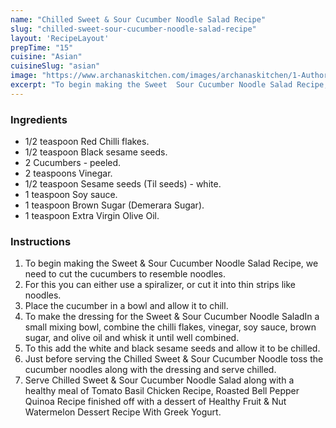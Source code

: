 ---
name: "Chilled Sweet & Sour Cucumber Noodle Salad Recipe"
slug: "chilled-sweet-sour-cucumber-noodle-salad-recipe"
layout: 'RecipeLayout'
prepTime: "15"
cuisine: "Asian"
cuisineSlug: "asian"
image: "https://www.archanaskitchen.com/images/archanaskitchen/1-Author/Donna_George/Chilled_Sweet_and_Sour_Cucumber_Noodles_Recipe-5_1600.jpg"
excerpt: "To begin making the Sweet  Sour Cucumber Noodle Salad Recipe, we need to cut the cucumbers to resemble noodles"
---

### Ingredients

- 1/2 teaspoon Red Chilli flakes.
- 1/2 teaspoon Black sesame seeds.
- 2 Cucumbers - peeled.
- 2 teaspoons Vinegar.
- 1/2 teaspoon Sesame seeds (Til seeds) - white.
- 1 teaspoon Soy sauce.
- 1 teaspoon Brown Sugar (Demerara Sugar).
- 1 teaspoon Extra Virgin Olive Oil.

### Instructions

1. To begin making the Sweet & Sour Cucumber Noodle Salad Recipe, we need to cut the cucumbers to resemble noodles.
1. For this you can either use a spiralizer, or cut it into thin strips like noodles.
1. Place the cucumber in a bowl and allow it to chill.
1. To make the dressing for the Sweet & Sour Cucumber Noodle SaladIn a small mixing bowl, combine the chilli flakes, vinegar, soy sauce, brown sugar, and olive oil and whisk it until well combined.
1. To this add the white and black sesame seeds and allow it to be chilled.
1. Just before serving the Chilled Sweet & Sour Cucumber Noodle toss the cucumber noodles along with the dressing and serve chilled.
1. Serve Chilled Sweet & Sour Cucumber Noodle Salad along with a healthy meal of Tomato Basil Chicken Recipe, Roasted Bell Pepper Quinoa Recipe finished off with a dessert of Healthy Fruit & Nut Watermelon Dessert Recipe With Greek Yogurt.
